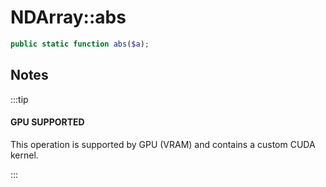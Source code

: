 
# NDArray::abs

```php
public static function abs($a);
```

## Notes

:::tip

#### GPU SUPPORTED
This operation is supported by GPU (VRAM) and contains a custom CUDA kernel.

:::
